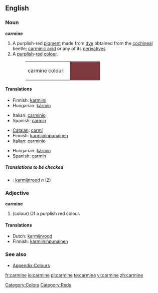 ==English==

===Noun===
'''carmine'''

# A purplish-red [[pigment]] made from [[dye]] obtained from the [[cochineal]] beetle; [[carminic acid]] or any of its [[derivative]]s
# A [[purplish]]-[[red]] [[colour]].
#:<table><tr><td>carmine colour: &nbsp;</td><td bgcolor="#7F3A3F" width="80">&nbsp; </td></tr></table>

====Translations====
{{trans-top|pigment}}
*Finnish: [[karmiini]]
*Hungarian: [[kármin]]
{{trans-mid}}
*Italian: [[carminio]]
*Spanish: [[carmín]]
{{trans-bottom}}

{{trans-top|colour}}
*[[Catalan]]: [[carmí]]
*Finnish: [[karmiininpunainen]]
*Italian: [[carminio]]
{{trans-mid}}
*Hungarian: [[kármin]]
*Spanish: [[carmín]]
{{trans-bottom}}

=====Translations to be checked=====
{{checktrans}}
<!--Remove this section once all of the translations below have been moved into the tables above.-->

*{{ttbc|Dutch}}: [[karmijnrood]] ''n'' (2)

===Adjective===
'''carmine'''

# (colour) Of a purplish red colour.

====Translations====
*Dutch: [[karmijnrood]]
*Finnish: [[karmiininpunainen]]

===See also===
*[[Wiktionary_Appendix:Colours|Appendix:Colours]]

[[Category:Colors]]
[[Category:Reds]]

[[fr:carmine]]
[[io:carmine]]
[[pl:carmine]]
[[te:carmine]]
[[vi:carmine]]
[[zh:carmine]]